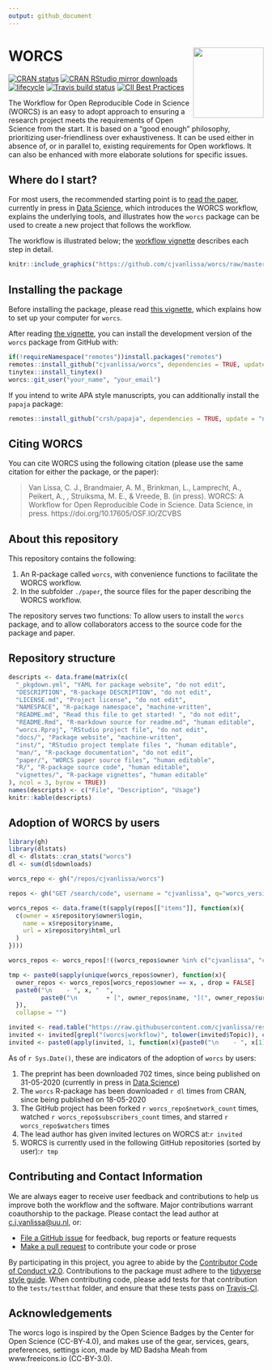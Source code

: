 ---
output: github_document
---

# WORCS <a href='https://osf.io/zcvbs/'><img src='https://github.com/cjvanlissa/worcs/raw/master/docs/worcs_icon.png' align="right" height="139" /></a>

<!-- README.md is generated from README.Rmd. Please edit that file -->
[![CRAN status](https://www.r-pkg.org/badges/version/worcs)](https://cran.r-project.org/package=worcs)
[![CRAN RStudio mirror downloads](https://cranlogs.r-pkg.org/badges/grand-total/worcs?color=blue)](https://r-pkg.org/pkg/worcs)
[![lifecycle](https://img.shields.io/badge/lifecycle-maturing-blue.svg)](https://www.tidyverse.org/lifecycle/#maturing)
[![Travis build status](https://travis-ci.org/cjvanlissa/worcs.svg?branch=master)](https://travis-ci.org/cjvanlissa/worcs)
[![CII Best Practices](https://bestpractices.coreinfrastructure.org/projects/3969/badge)](https://bestpractices.coreinfrastructure.org/projects/3969)
<!--[![Codecov test
coverage](https://codecov.io/gh/cjvanlissa/worcs/branch/master/graph/badge.svg)](https://codecov.io/gh/cjvanlissa/worcs?branch=master)-->
<!--[![DOI](http://joss.theoj.org/papers/10.21105/joss.00978/status.svg)](https://doi.org/10.21105/joss.00978)-->

The Workflow for Open Reproducible Code in Science (WORCS) is an easy to adopt approach to ensuring a research project meets the requirements of Open Science from the start. It is based on a "good enough" philosophy, prioritizing user-friendliness over exhaustiveness. It can be used either in absence of, or in parallel to, existing requirements for Open workflows. It can also be enhanced with more elaborate solutions for specific issues.

## Where do I start?

For most users, the recommended starting point is to [read the paper](https://osf.io/zcvbs/), currently in press in [Data Science](https://content.iospress.com/journals/data-science/Pre-press/Pre-press),
which introduces the WORCS workflow, explains the underlying tools, and illustrates how the `worcs` package can be used to create a new project that follows the workflow.

The workflow is illustrated below; the [workflow vignette](https://cjvanlissa.github.io/worcs/articles/workflow.html) describes each step in detail.

```{r, echo = FALSE}
knitr::include_graphics("https://github.com/cjvanlissa/worcs/raw/master/paper/workflow_graph/workflow.png")
```


## Installing the package

Before installing the package, please read [this vignette](https://cjvanlissa.github.io/worcs/articles/setup.html), which explains how to set up your computer for `worcs`.

After reading [the vignette](https://cjvanlissa.github.io/worcs/articles/setup.html), you can install the development version of the `worcs` package from GitHub with:

``` r
if(!requireNamespace("remotes"))install.packages("remotes")
remotes::install_github("cjvanlissa/worcs", dependencies = TRUE, update = "never")
tinytex::install_tinytex()
worcs::git_user("your_name", "your_email")
```

If you intend to write APA style manuscripts, you can additionally install the `papaja` package:

``` r
remotes::install_github("crsh/papaja", dependencies = TRUE, update = "never")

```


## Citing WORCS

You can cite WORCS using the following citation (please use the same citation for either the package, or the paper):

> Van Lissa, C. J., Brandmaier, A. M., Brinkman, L., Lamprecht, A., Peikert, A., , Struiksma, M. E., & Vreede, B. (in press). WORCS: A Workflow for Open Reproducible Code in Science. Data Science, in press. https://doi.org/10.17605/OSF.IO/ZCVBS

## About this repository

This repository contains the following:

1.  An R-package called `worcs`, with convenience functions to facilitate the WORCS workflow.
2.  In the subfolder `./paper`, the source files for the paper describing the WORCS workflow.

The repository serves two functions: To allow users to install the `worcs` package, and to allow collaborators access to the source code for the package and paper.

## Repository structure

```{r echo = FALSE, results = "asis"}
descripts <- data.frame(matrix(c(
  "_pkgdown.yml", "YAML for package website", "do not edit",
  "DESCRIPTION", "R-package DESCRIPTION", "do not edit",
  "LICENSE.md", "Project license", "do not edit",
  "NAMESPACE", "R-package namespace", "machine-written",
  "README.md", "Read this file to get started! ", "do not edit",
  "README.Rmd", "R-markdown source for readme.md", "human editable",
  "worcs.Rproj", "RStudio project file", "do not edit",
  "docs/", "Package website", "machine-written",
  "inst/", "RStudio project template files ", "human editable",
  "man/", "R-package documentation", "do not edit",
  "paper/", "WORCS paper source files", "human editable",
  "R/", "R-package source code", "human editable",
  "vignettes/", "R-package vignettes", "human editable"
), ncol = 3, byrow = TRUE))
names(descripts) <- c("File", "Description", "Usage")
knitr::kable(descripts)
```

## Adoption of WORCS by users

```{r, echo = FALSE, message=FALSE, warning=FALSE}
library(gh)
library(dlstats)
dl <- dlstats::cran_stats("worcs")
dl <- sum(dl$downloads)

worcs_repo <- gh("/repos/cjvanlissa/worcs")

repos <- gh("GET /search/code", username = "cjvanlissa", q="worcs_version filename:.worcs")

worcs_repos <- data.frame(t(sapply(repos[["items"]], function(x){
  c(owner = x$repository$owner$login,
    name = x$repository$name,
    url = x$repository$html_url
  )
})))

worcs_repos <- worcs_repos[!((worcs_repos$owner %in% c("cjvanlissa", "cran") & worcs_repos$name == "worcs")| grepl("(penguin|\\btmp|demo|test)", tolower(worcs_repos$name))), ]

tmp <- paste0(sapply(unique(worcs_repos$owner), function(x){
  owner_repos <- worcs_repos[worcs_repos$owner == x, , drop = FALSE]
  paste0("\n    - ", x, "  ",
         paste0("\n        + [", owner_repos$name, "](", owner_repos$url, ")  ", collapse = ""))
  }),
  collapse = "")

invited <- read.table("https://raw.githubusercontent.com/cjvanlissa/resume/master/invited.csv", sep = ",", header = TRUE)
invited <- invited[grepl("(worcs|workflow)", tolower(invited$Topic)), c("Institute", "Year", "City", "Country", "Date")]
invited <- paste0(apply(invited, 1, function(x){paste0("\n    - ", x[1], " (", x[2], ")  ")}), collapse = "")
```

As of `r Sys.Date()`, these are indicators of the adoption of `worcs` by users:

1. The preprint has been downloaded 702 times, since being published on 31-05-2020 (currently in press in [Data Science](https://content.iospress.com/journals/data-science/Pre-press/Pre-press))
1. The `worcs` R-package has been downloaded `r dl` times from CRAN, since being published on 18-05-2020
1. The GitHub project has been forked `r worcs_repo$network_count` times, watched `r worcs_repo$subscribers_count` times, and starred `r worcs_repo$watchers` times
1. The lead author has given invited lectures on WORCS at:`r invited`
1. WORCS is currently used in the following GitHub repositories (sorted by user):`r tmp`


## Contributing and Contact Information

We are always eager to receive user feedback and contributions to help us improve both the workflow and the software. Major contributions warrant coauthorship to the package. Please contact the lead author at [c.j.vanlissa@uu.nl](mailto:c.j.vanlissa@uu.nl), or:

  - [File a GitHub issue](https://github.com/cjvanlissa/worcs) for feedback, bug reports or feature requests
  - [Make a pull request](https://github.com/cjvanlissa/worcs/pulls) to contribute your code or prose

By participating in this project, you agree to abide by the [Contributor
Code of Conduct v2.0](https://www.contributor-covenant.org/). Contributions to the package must adhere to the [tidyverse style guide](https://style.tidyverse.org/). When contributing code, please add tests for that contribution to the `tests/testthat` folder, and ensure that these tests pass on [Travis-CI](https://travis-ci.org/github/cjvanlissa/worcs).

## Acknowledgements

The worcs logo is inspired by the Open Science Badges by the Center for Open Science (CC-BY-4.0), and makes use of the gear, services, gears, preferences, settings icon, made by MD Badsha Meah from www.freeicons.io (CC-BY-3.0). 

